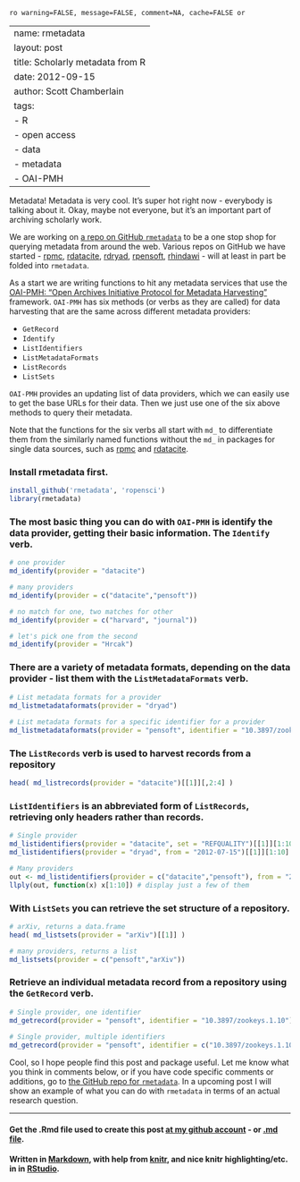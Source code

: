 `ro warning=FALSE, message=FALSE, comment=NA, cache=FALSE or`

---
name: rmetadata
layout: post
title: Scholarly metadata from R
date: 2012-09-15
author: Scott Chamberlain
tags: 
- R
- open access
- data
- metadata
- OAI-PMH
---

Metadata!  Metadata is very cool.  It's super hot right now - everybody is talking about it.  Okay, maybe not everyone, but it's an important part of archiving scholarly work. 

We are working on [a repo on GitHub `rmetadata`](https://github.com/ropensci/rmetadata) to be a one stop shop for querying metadata from around the web.  Various repos on GitHub we have started - [rpmc](https://github.com/ropensci/rpmc), [rdatacite](https://github.com/ropensci/rpmc), [rdryad](https://github.com/ropensci/rpmc), [rpensoft](https://github.com/ropensci/rpmc), [rhindawi](https://github.com/ropensci/rpmc) - will at least in part be folded into `rmetadata`.  

As a start we are writing functions to hit any metadata services that use the [OAI-PMH: "Open Archives Initiative Protocol for Metadata Harvesting"](http://www.openarchives.org/OAI/openarchivesprotocol.html) framework.  `OAI-PMH` has six methods (or verbs as they are called) for data harvesting that are the same across different metadata providers: 

+ `GetRecord`
+ `Identify`
+ `ListIdentifiers`
+ `ListMetadataFormats`
+ `ListRecords`
+ `ListSets`

`OAI-PMH` provides an updating list of data providers, which we can easily use to get the base URLs for their data.  Then we just use one of the six above methods to query their metadata. 

Note that the functions for the six verbs all start with `md_` to differentiate them from the similarly named functions without the `md_` in packages for single data sources, such as [rpmc](https://github.com/ropensci/rpmc) and [rdatacite](https://github.com/ropensci/rpmc).

### Install rmetadata first.
```r
install_github('rmetadata', 'ropensci')
library(rmetadata)
````

### The most basic thing you can do with `OAI-PMH` is identify the data provider, getting their basic information. The `Identify` verb.
```r
# one provider
md_identify(provider = "datacite") 

# many providers
md_identify(provider = c("datacite","pensoft"))

# no match for one, two matches for other
md_identify(provider = c("harvard", "journal"))

# let's pick one from the second
md_identify(provider = "Hrcak")
````

### There are a variety of metadata formats, depending on the data provider - list them with the `ListMetadataFormats` verb.
```r
# List metadata formats for a provider
md_listmetadataformats(provider = "dryad")
 
# List metadata formats for a specific identifier for a provider
md_listmetadataformats(provider = "pensoft", identifier = "10.3897/zookeys.1.10")
````

### The `ListRecords` verb is used to harvest records from a repository
```r
head( md_listrecords(provider = "datacite")[[1]][,2:4] )
````

### `ListIdentifiers` is an abbreviated form of `ListRecords`, retrieving only headers rather than records.
```r
# Single provider
md_listidentifiers(provider = "datacite", set = "REFQUALITY")[[1]][1:10]
md_listidentifiers(provider = "dryad", from = "2012-07-15")[[1]][1:10]

# Many providers
out <- md_listidentifiers(provider = c("datacite","pensoft"), from = "2012-08-21")
llply(out, function(x) x[1:10]) # display just a few of them
````

### With `ListSets` you can retrieve the set structure of a repository.
```r
# arXiv, returns a data.frame
head( md_listsets(provider = "arXiv")[[1]] ) 

# many providers, returns a list
md_listsets(provider = c("pensoft","arXiv")) 
````

### Retrieve an individual metadata record from a repository using the `GetRecord` verb.
```r
# Single provider, one identifier
md_getrecord(provider = "pensoft", identifier = "10.3897/zookeys.1.10")
 
# Single provider, multiple identifiers
md_getrecord(provider = "pensoft", identifier = c("10.3897/zookeys.1.10","10.3897/zookeys.4.57"))
````

Cool, so I hope people find this post and package useful.  Let me know what you think in comments below, or if you have code specific comments or additions, go to [the GitHub repo for `rmetadata`](https://github.com/ropensci/rmetadata).  In a upcoming post I will show an example  of what you can do with `rmetadata` in terms of an actual research question.  

*********
#### Get the .Rmd file used to create this post [at my github account](https://github.com/SChamberlain/schamberlain.github.com/blob/master/_drafts/2012-09-15-rmetadata.Rmd) - or [.md file](https://github.com/SChamberlain/schamberlain.github.com/tree/master/_posts/2012-09-15-rmetadata.md).

#### Written in [Markdown](http://daringfireball.net/projects/markdown/), with help from [knitr](http://yihui.name/knitr/), and nice knitr highlighting/etc. in in [RStudio](http://rstudio.org/).
